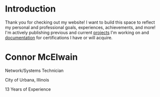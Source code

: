 
# Introduction
Thank you for checking out my website! I want to build this space to reflect my personal and professional goals, experiences, achievements, and more! I'm actively publishing previous and current [projects](/projects) I'm working on and [documentation](/posts) for certifications I have or will acquire.


<div style={{ display: 'flex', justifyContent: 'center', alignItems: 'center', height: '20vh' }}>
  <div style={{ textAlign: 'center' }}>
    <h1 style={{ fontSize: '4rem', marginBottom: '1rem' }}>
      Connor McElwain
    </h1>
    <p style={{ fontSize: '2rem', marginBottom: '0.5rem' }}>
      Network/Systems Technician
    </p>
    <p style={{ fontSize: '1.5rem', marginBottom: '1rem' }}>
      City of Urbana, Illinois
    </p>
    <p style={{ fontSize: '1.25rem' }}>
      13 Years of Experience
    </p>
  </div>
</div>